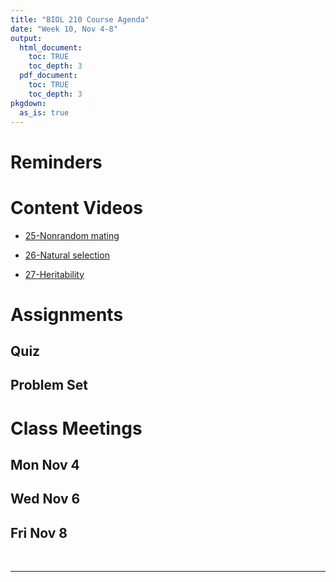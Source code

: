 ```yaml
---
title: "BIOL 210 Course Agenda"
date: "Week 10, Nov 4-8"
output: 
  html_document:
    toc: TRUE
    toc_depth: 3
  pdf_document:
    toc: TRUE
    toc_depth: 3
pkgdown:
  as_is: true
---
```


# Reminders

# Content Videos

* [25-Nonrandom mating](https://drive.google.com/drive/folders/1yAMeqDLfKyyy2EN0ISzwUJCYjFUuCWfS?usp=drive_link)

* [26-Natural selection](https://drive.google.com/drive/folders/1yF_c17_TmT6H7cTYzmSMpSgmhq9K-8Er?usp=drive_link)

* [27-Heritability](https://drive.google.com/drive/folders/1yIpYqPx2neqqaZHJ19YQyElG9H-s63kH?usp=drive_link)

# Assignments

## Quiz
## Problem Set

# Class Meetings

## Mon Nov 4

## Wed Nov 6

## Fri Nov 8

<br>

------------------------------------------------------------------------
